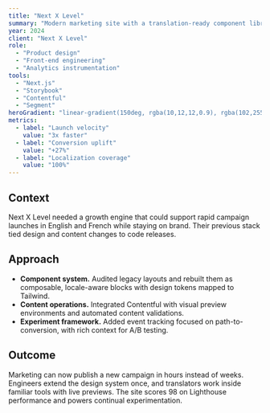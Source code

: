 ```yaml
---
title: "Next X Level"
summary: "Modern marketing site with a translation-ready component library and analytics-driven experiments."
year: 2024
client: "Next X Level"
role:
  - "Product design"
  - "Front-end engineering"
  - "Analytics instrumentation"
tools:
  - "Next.js"
  - "Storybook"
  - "Contentful"
  - "Segment"
heroGradient: "linear-gradient(150deg, rgba(10,12,12,0.9), rgba(102,255,0,0.5))"
metrics:
  - label: "Launch velocity"
    value: "3x faster"
  - label: "Conversion uplift"
    value: "+27%"
  - label: "Localization coverage"
    value: "100%"
---
```


## Context

Next X Level needed a growth engine that could support rapid campaign launches in English and French while staying on brand. Their previous stack tied design and content changes to code releases.

## Approach

- **Component system.** Audited legacy layouts and rebuilt them as composable, locale-aware blocks with design tokens mapped to Tailwind.
- **Content operations.** Integrated Contentful with visual preview environments and automated content validations.
- **Experiment framework.** Added event tracking focused on path-to-conversion, with rich context for A/B testing.

## Outcome

Marketing can now publish a new campaign in hours instead of weeks. Engineers extend the design system once, and translators work inside familiar tools with live previews. The site scores 98 on Lighthouse performance and powers continual experimentation.
